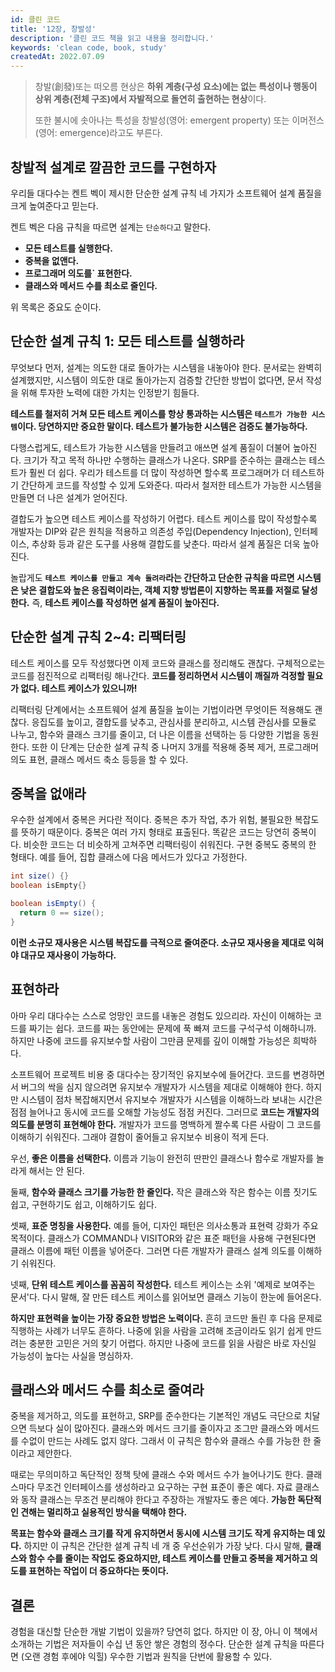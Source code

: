 ```yaml
---
id: 클린 코드
title: '12장, 창발성'
description: '클린 코드 책을 읽고 내용을 정리합니다.'
keywords: 'clean code, book, study'
createdAt: 2022.07.09
---
```


> 창발(創發)또는 떠오름 현상은 **하위 계층(구성 요소)에는 없는 특성이나 행동이 상위 계층(전체 구조)에서 자발적으로 돌연히 출현하는 현상**이다.
>
> 또한 불시에 솟아나는 특성을 창발성(영어: emergent property) 또는 이머전스(영어: emergence)라고도 부른다.

## 창발적 설계로 깔끔한 코드를 구현하자

우리들 대다수는 켄트 벡이 제시한 단순한 설계 규칙 네 가지가 소프트웨어 설계 품질을 크게 높여준다고 믿는다.

켄트 벡은 다음 규칙을 따르면 설계는 `단순하다`고 말한다.

- **모든 테스트를 실행한다.**
- **중복을 없앤다.**
- **프로그래머 의도를` 표현한다.**
- **클래스와 메서드 수를 최소로 줄인다.**

위 목록은 중요도 순이다.

## 단순한 설계 규칙 1: 모든 테스트를 실행하라

무엇보다 먼저, 설계는 의도한 대로 돌아가는 시스템을 내놓아야 한다. 문서로는 완벽히 설계했지만, 시스템이 의도한 대로 돌아가는지 검증할 간단한 방법이 없다면, 문서 작성을 위해 투자한 노력에 대한 가치는 인정받기 힘들다.

**테스트를 철저히 거쳐 모든 테스트 케이스를 항상 통과하는 시스템은 `테스트가 가능한 시스템`이다. 당연하지만 중요한 말이다. 테스트가 불가능한 시스템은 검증도 불가능하다.**

다행스럽게도, 테스트가 가능한 시스템을 만들려고 애쓰면 설계 품질이 더불어 높아진다. 크기가 작고 목적 하나만 수행하는 클래스가 나온다. SRP를 준수하는 클래스는 테스트가 훨씬 더 쉽다. 우리가 테스트를 더 많이 작성하면 할수록 프로그래머가 더 테스트하기 간단하게 코드를 작성할 수 있게 도와준다. 따라서 철저한 테스트가 가능한 시스템을 만들면 더 나은 설계가 얻어진다.

결합도가 높으면 테스트 케이스를 작성하기 어렵다. 테스트 케이스를 많이 작성할수록 개발자는 DIP와 같은 원칙을 적용하고 의존성 주입(Dependency Injection), 인터페이스, 추상화 등과 같은 도구를 사용해 결합도를 낮춘다. 따라서 설계 품질은 더욱 높아진다.

놀랍게도 **`테스트 케이스를 만들고 계속 돌려라`라는 간단하고 단순한 규칙을 따르면 시스템은 낮은 결합도와 높은 응집력이라는, 객체 지향 방법론이 지향하는 목표를 저절로 달성한다.** 즉, **테스트 케이스를 작성하면 설계 품질이 높아진다.**

## 단순한 설계 규칙 2~4: 리팩터링

테스트 케이스를 모두 작성했다면 이제 코드와 클래스를 정리해도 괜찮다. 구체적으로는 코드를 점진적으로 리팩터링 해나간다.
**코드를 정리하면서 시스템이 깨질까 걱정할 필요가 없다. 테스트 케이스가 있으니까!**

리팩터링 단계에서는 소프트웨어 설계 품질을 높이는 기법이라면 무엇이든 적용해도 괜찮다. 응집도를 높이고, 결합도를 낮추고, 관심사를 분리하고, 시스템 관심사를 모듈로 나누고, 함수와 클래스 크기를 줄이고, 더 나은 이름을 선택하는 등 다양한 기법을 동원한다.
또한 이 단계는 단순한 설계 규칙 중 나머지 3개를 적용해 중복 제거, 프로그래머 의도 표현, 클래스 메서드 축소 등등을 할 수 있다.

## 중복을 없애라

우수한 설계에서 중복은 커다란 적이다. 중복은 추가 작업, 추가 위험, 불필요한 복잡도를 뜻하기 때문이다. 중복은 여러 가지 형태로 표출된다.
똑같은 코드는 당연히 중복이다. 비슷한 코드는 더 비슷하게 고쳐주면 리팩터링이 쉬워진다. 구현 중복도 중복의 한 형태다. 예를 들어, 집합 클래스에 다음 메서드가 있다고 가정한다.

```java
int size() {}
boolean isEmpty{}
```

```java
boolean isEmpty() {
  return 0 == size();
}
```

**이런 소규모 재사용은 시스템 복잡도를 극적으로 줄여준다. 소규모 재사용을 제대로 익혀야 대규모 재사용이 가능하다.**

## 표현하라

아마 우리 대다수는 스스로 엉망인 코드를 내놓은 경험도 있으리라. 자신이 이해하는 코드를 짜기는 쉽다. 코드를 짜는 동안에는 문제에 푹 빠져 코드를 구석구석 이해하니까. 하지만 나중에 코드를 유지보수할 사람이 그만큼 문제를 깊이 이해할 가능성은 희박하다.

소프트웨어 프로젝트 비용 중 대다수는 장기적인 유지보수에 들어간다. 코드를 변경하면서 버그의 싹을 심지 않으려면 유지보수 개발자가 시스템을 제대로 이해해야 한다.
하지만 시스템이 점차 복잡해지면서 유지보수 개발자가 시스템을 이해하느라 보내는 시간은 점점 늘어나고 동시에 코드를 오해할 가능성도 점점 커진다.
그러므로 **코드는 개발자의 의도를 분명히 표현해야 한다.** 개발자가 코드를 명백하게 짤수록 다른 사람이 그 코드를 이해하기 쉬워진다. 그래야 결함이 줄어들고 유지보수 비용이 적게 든다.

우선, **좋은 이름을 선택한다.** 이름과 기능이 완전히 딴판인 클래스나 함수로 개발자를 놀라게 해서는 안 된다.

둘째, **함수와 클래스 크기를 가능한 한 줄인다.** 작은 클래스와 작은 함수는 이름 짓기도 쉽고, 구현하기도 쉽고, 이해하기도 쉽다.

셋째, **표준 명칭을 사용한다.** 예를 들어, 디자인 패턴은 의사소통과 표현력 강화가 주요 목적이다. 클래스가 COMMAND나 VISITOR와 같은 표준 패턴을 사용해 구현된다면 클래스 이름에 패턴 이름을 넣어준다. 그러면 다른 개발자가 클래스 설계 의도를 이해하기 쉬워진다.

넷째, **단위 테스트 케이스를 꼼꼼히 작성한다.** 테스트 케이스는 소위 '예제로 보여주는 문서'다. 다시 말해, 잘 만든 테스트 케이스를 읽어보면 클래스 기능이 한눈에 들어온다.

**하지만 표현력을 높이는 가장 중요한 방법은 노력이다.** 흔히 코드만 돌린 후 다음 문제로 직행하는 사례가 너무도 흔하다. 나중에 읽을 사람을 고려해 조금이라도 읽기 쉽게 만드려는 충분한 고민은 거의 찾기 어렵다. 하지만 나중에 코드를 읽을 사람은 바로 자신일 가능성이 높다는 사실을 명심하자.

## 클래스와 메서드 수를 최소로 줄여라

중복을 제거하고, 의도를 표현하고, SRP를 준수한다는 기본적인 개념도 극단으로 치달으면 득보다 실이 많아진다. 클래스와 메서드 크기를 줄이자고 조그만 클래스와 메서드를 수없이 만드는 사례도 없지 않다. 그래서 이 규칙은 함수와 클래스 수를 가능한 한 줄이라고 제안한다.

때로는 무의미하고 독단적인 정책 탓에 클래스 수와 메서드 수가 늘어나기도 한다. 클래스마다 무조건 인터페이스를 생성하라고 요구하는 구현 표준이 좋은 예다. 자료 클래스와 동작 클래스는 무조건 분리해야 한다고 주장하는 개발자도 좋은 예다. **가능한 독단적인 견해는 멀리하고 실용적인 방식을 택해야 한다.**

**목표는 함수와 클래스 크기를 작게 유지하면서 동시에 시스템 크기도 작게 유지하는 데 있다.** 하지만 이 규칙은 간단한 설계 규칙 네 개 중 우선순위가 가장 낮다. 다시 말해, **클래스와 함수 수를 줄이는 작업도 중요하지만, 테스트 케이스를 만들고 중복을 제거하고 의도를 표현하는 작업이 더 중요하다는 뜻이다.**

## 결론

경험을 대신할 단순한 개발 기법이 있을까? 당연히 없다.
하지만 이 장, 아니 이 책에서 소개하는 기법은 저자들이 수십 년 동안 쌓은 경험의 정수다. 단순한 설계 규칙을 따른다면 (오랜 경험 후에야 익힐) 우수한 기법과 원칙을 단번에 활용할 수 있다.
